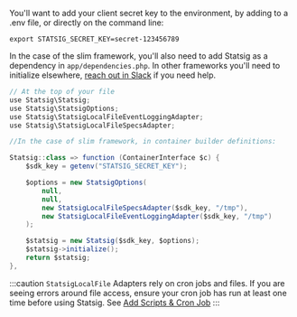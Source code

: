 You'll want to add your client secret key to the environment, by adding to a .env file, or directly on the command line: 

```shell
export STATSIG_SECRET_KEY=secret-123456789
```

In the case of the slim framework, you'll also need to add Statsig as a dependency in `app/dependencies.php`. In other frameworks you'll need to initialize elsewhere, [reach out in Slack](https://statsig.com/slack) if you need help.

```java
// At the top of your file
use Statsig\Statsig;
use Statsig\StatsigOptions;
use Statsig\StatsigLocalFileEventLoggingAdapter;
use Statsig\StatsigLocalFileSpecsAdapter;

//In the case of slim framework, in container builder definitions:

Statsig::class => function (ContainerInterface $c) {
    $sdk_key = getenv("STATSIG_SECRET_KEY");

    $options = new StatsigOptions(
        null,
        null,
        new StatsigLocalFileSpecsAdapter($sdk_key, "/tmp"),
        new StatsigLocalFileEventLoggingAdapter($sdk_key, "/tmp")
    );

    $statsig = new Statsig($sdk_key, $options);
    $statsig->initialize();
    return $statsig;
},
```


:::caution
`StatsigLocalFile` Adapters rely on cron jobs and files. If you are seeing errors around file access, ensure your cron job has run at least one time before using Statsig.
See [Add Scripts & Cron Job](#2-add-scripts--cron-job)
:::